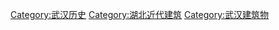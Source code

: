 {{Catnav|頁面分類|各種主題的頁面分類|各種主題的歷史|建筑史|中国近代建筑}}
{{Catnav|頁面分類|历史|各種主題的歷史|建筑史|中国近代建筑}}

[[Category:武汉历史|Category:武汉历史]]

[[Category:湖北近代建筑|Category:湖北近代建筑]]
[[Category:武汉建筑物|Category:武汉建筑物]]